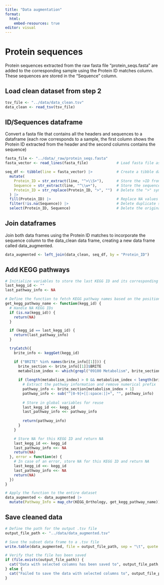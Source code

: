 ```yaml
---
title: "Data augmentation"
format:
  html:
    embed-resources: true
editor: visual
---
```


# Protein sequences

Protein sequences extracted from the raw fasta file "protein_seqs.fasta" are added to the corresponding sample using the Protein ID matches column. These sequences are stored in the "Sequence" column.

## Load clean dataset from step 2

```r
tsv_file <- "../data/data_clean.tsv"
data_clean <- read_tsv(tsv_file)
```

## ID/Sequences dataframe

Convert a fasta file that contains all the headers and sequences to a dataframe (each row corresponds to a sample, the first column shows the Protein ID extracted from the header and the second columns contains the sequence)

```r
fasta_file <- "../data/_raw/protein_seqs.fasta"
fasta_vector <- read_lines(fasta_file)             # Load fasta file as a character vector

seq_df <- tibble(line = fasta_vector) |>           # Create a tibble dataframe where each row corresponds to a line in the fasta file
  mutate(
    Protein_ID = str_extract(line, "^>\\S+"),      # Store the >ID from the header. It stores an NA value if the line corresponds to a sequence
    Sequence = str_extract(line, "^\\w+"),         # Store the sequence. It stores an NA value if the line corresponds to the header
    Protein_ID = str_replace(Protein_ID, ">", "")  # Delete the ">" symbol from the protein ID
  ) |>
  fill(Protein_ID) |>                              # Replace NA values in the Protein_ID column using the protein ID from the previous row.
  filter(!is.na(Sequence)) |>                      # Delete duplicate samples that contain NA values in the Sequence column
  select(Protein_ID, Sequence)                     # Delete the original fasta lines
```

## Join dataframes

Join both data frames using the Protein ID matches to incorporate the sequence column to the data_clean data frame, creating a new data frame called data_augmented.

```r
data_augmented <- left_join(data_clean, seq_df, by = "Protein_ID")
```

## Add KEGG pathways

```r

# Initialize variables to store the last KEGG ID and its corresponding pathway
last_kegg_id <- ""
last_pathway_info <- NA

# Define the function to fetch KEGG pathway names based on the position relative to "09100 Metabolism"
get_kegg_pathway_name <- function(kegg_id) {
  # Handle NA KEGG IDs
  if (is.na(kegg_id)) {
    return(NA)
  }

  if (kegg_id == last_kegg_id) {
    return(last_pathway_info)
  }

  tryCatch({
    brite_info <- keggGet(kegg_id)

    if ("BRITE" %in% names(brite_info[[1]])) {
      brite_section <- brite_info[[1]]$BRITE
      metabolism_index <- which(grepl("09100 Metabolism", brite_section))
      
      if (length(metabolism_index) > 0 && metabolism_index < length(brite_section)) {
        # Extract the pathway information and remove numerical prefix
        pathway_info <- brite_section[metabolism_index + 1]
        pathway_info <- sub("^[0-9]+[[:space:]]+", "", pathway_info)
        
        # Store in global variables for reuse
        last_kegg_id <<- kegg_id
        last_pathway_info <<- pathway_info
        
        return(pathway_info)
      }
    }

    # Store NA for this KEGG ID and return NA
    last_kegg_id <<- kegg_id
    last_pathway_info <<- NA
    return(NA)
  }, error = function(e) {
    # In case of an error, store NA for this KEGG ID and return NA
    last_kegg_id <<- kegg_id
    last_pathway_info <<- NA
    return(NA)
  })
}

# Apply the function to the entire dataset
data_augmented <- data_augmented |> 
  mutate(Pathway_Info = map_chr(KEGG_Orthology, get_kegg_pathway_name))

```

## Save cleaned data

```r

# Define the path for the output .tsv file
output_file_path <- "../data/data_augmented.tsv"

# Save the subset data frame to a .tsv file
write.table(data_augmented, file = output_file_path, sep = "\t", quote = FALSE, row.names = FALSE)

# Verify that the file has been saved
if (file.exists(output_file_path)) {
  cat("Data with selected columns has been saved to", output_file_path, "\n")
} else {
  cat("Failed to save the data with selected columns to", output_file_path, "\n")
}
```
